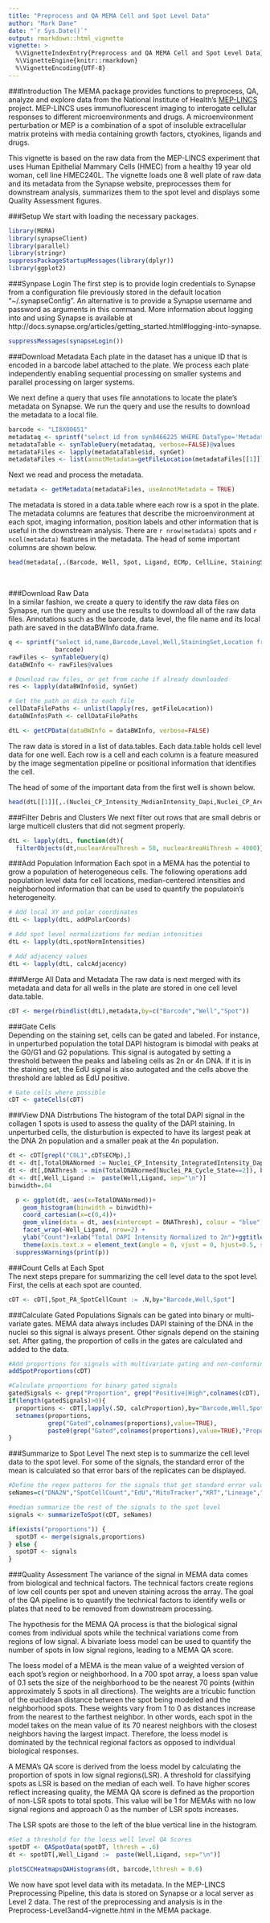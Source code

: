 ```yaml
---
title: "Preprocess and QA MEMA Cell and Spot Level Data"
author: "Mark Dane"
date: "`r Sys.Date()`"
output: rmarkdown::html_vignette
vignette: >
  %\VignetteIndexEntry{Preprocess and QA MEMA Cell and Spot Level Data}
  %\VignetteEngine{knitr::rmarkdown}
  %\VignetteEncoding{UTF-8}
---
```


###Introduction
  The MEMA package provides functions to preprocess, QA, analyze and explore data from the National Institute of Health's  [MEP-LINCS](https://www.synapse.org/#!Synapse:syn2862345) project. MEP-LINCS uses immunofluorescent imaging to interogate cellular responses to different microenvironments and drugs. A microenvironment perturbation or MEP is a combination of a spot of insoluble extracellular matrix proteins with media containing growth factors, ctyokines, ligands and drugs.

  This vignette is based on the raw data from the MEP-LINCS experiment that uses Human Epithelial Mammary Cells (HMEC) from a healthy 19 year old woman, cell line HMEC240L. The vignette loads one 8 well plate of raw data and its metadata from the Synapse website, preprocesses them for downstream analysis, summarizes them to the spot level and displays some Quality Assessment figures. 
 
###Setup 
  We start with loading the necessary packages.

  
```r
library(MEMA)
library(synapseClient)
library(parallel)
library(stringr)
suppressPackageStartupMessages(library(dplyr))
library(ggplot2)

```

###Synpase Login
  The first step is to provide login credentials to Synapse from a configuration file previously stored in the default location “~/.synapseConfig”. An alternative is to provide a Synapse username and password as arguments in this command. More information about logging into and using Synapse is available at http://docs.synapse.org/articles/getting_started.html#logging-into-synapse.  
  
```r
suppressMessages(synapseLogin())
```

###Download Metadata
  Each plate in the dataset has a unique ID that is encoded in a barcode label attached to the plate. We process each plate independently enabling sequential processing on smaller systems and parallel processing on larger systems. 
  
  We next define a query that uses file annotations to locate the plate's metadata on Synapse. We run the query and use the results to download the metadata to a local file.

```r

barcode <- "LI8X00651"
metadataq <- sprintf("select id from syn8466225 WHERE DataType='Metadata' AND Barcode='%s'",barcode)
metadataTable <- synTableQuery(metadataq, verbose=FALSE)@values
metadataFiles <- lapply(metadataTable$id, synGet)
metadataFiles <- list(annotMetadata=getFileLocation(metadataFiles[[1]]))
```

  Next we read and process the metadata.
  
```r

metadata <- getMetadata(metadataFiles, useAnnotMetadata = TRUE)

```

  The metadata is stored in a data.table where each row is a spot in the plate.  The metadata columns are features that describe the microenvironment at each spot, imaging information, position labels and other information that is useful in the downstream analysis. There are `r nrow(metadata)` spots and `r ncol(metadata)` features in the metadata. The head of some important columns are shown below.  
  
```r
head(metadata[,.(Barcode, Well, Spot, Ligand, ECMp, CellLine, StainingSet)])
```
<br>

###Download Raw Data  
  In a similar fashion, we create a query to identify the raw data files on Synapse, run the query and use the results to download all of the raw data files.  Annotations such as the barcode, data level, the file name and its local path are saved in the dataBWInfo data.frame.    

```r

q <- sprintf("select id,name,Barcode,Level,Well,StainingSet,Location from syn7800478 WHERE Level='0' AND Barcode='%s'",
             barcode)
rawFiles <- synTableQuery(q)
dataBWInfo <- rawFiles@values

# Download raw files, or get from cache if already downloaded
res <- lapply(dataBWInfo$id, synGet)

# Get the path on disk to each file
cellDataFilePaths <- unlist(lapply(res, getFileLocation))
dataBWInfo$Path <- cellDataFilePaths

dtL <- getCPData(dataBWInfo = dataBWInfo, verbose=FALSE)

```

  The raw data is stored in a list of data.tables. Each data.table holds cell level data for one well. Each row is a cell and each column is a feature measured by the image segmentation pipeline or positional information that identifies the cell.  
  
  The head of some of the important data from the first well is shown below.
  
```r
head(dtL[[1]][,.(Nuclei_CP_Intensity_MedianIntensity_Dapi,Nuclei_CP_AreaShape_Area)])
```

###Filter Debris and Clusters
  We next filter out rows that are small debris or large multicell clusters that did not segment properly.
  
```r
dtL <- lapply(dtL, function(dt){
  filterObjects(dt,nuclearAreaThresh = 50, nuclearAreaHiThresh = 4000)})
```

###Add Population Information
  Each spot in a MEMA has the potential to grow a population of heterogeneous cells. The following operations add population level data for cell locations, median-centered intensities and neighborhood information that can be used to quantify the populatoin's heterogeneity.  
  
```r
# Add local XY and polar coordinates
dtL <- lapply(dtL, addPolarCoords)

# Add spot level normalizations for median intensities
dtL <- lapply(dtL,spotNormIntensities)

# Add adjacency values
dtL <- lapply(dtL, calcAdjacency)
```

###Merge All Data and Metadata
  The raw data is next merged with its metadata and data for all wells in the plate are stored in one cell level data.table.  
  
```r

cDT <- merge(rbindlist(dtL),metadata,by=c("Barcode","Well","Spot"))
```

###Gate Cells   
  Depending on the staining set, cells can be gated and labeled. For instance, in unperturbed population the  total DAPI histogram is bimodal with peaks at the G0/G1 and G2 populations. This signal is autogated by setting a threshold between the peaks and labeling cells as 2n or 4n DNA. If it is in the staining set, the EdU signal is also autogated and the cells above the threshold are labled as EdU positive.  
  
```r
# Gate cells where possible
cDT <- gateCells(cDT)
```

###View DNA Distrbutions
  The histogram of the total DAPI signal in the collagen 1 spots is used to assess the quality of the DAPI staining. In unperturbed cells, the disturbution is expected to have its largest peak at the DNA 2n population and a smaller peak at the 4n population.
  
```r
dt <- cDT[grepl("COL1",cDT$ECMp),]
dt <- dt[,TotalDNANormed := Nuclei_CP_Intensity_IntegratedIntensity_Dapi/median(Nuclei_CP_Intensity_IntegratedIntensity_Dapi[Nuclei_PA_Cycle_State==1]), by="Barcode,Well"]
dt <- dt[,DNAThresh := min(TotalDNANormed[Nuclei_PA_Cycle_State==2]), by="Barcode,Well"]
dt <- dt[,Well_Ligand :=  paste(Well,Ligand, sep="\n")]
binwidth=.04

  p <- ggplot(dt, aes(x=TotalDNANormed))+
    geom_histogram(binwidth = binwidth)+
    coord_cartesian(x=c(0,4))+
    geom_vline(data = dt, aes(xintercept = DNAThresh), colour = "blue")+
    facet_wrap(~Well_Ligand, nrow=2) +
    ylab("Count")+xlab("Total DAPI Intensity Normalized to 2n")+ggtitle(paste("Total DAPI Intensity:",barcode))+
    theme(axis.text.x = element_text(angle = 0, vjust = 0, hjust=0.5, size=rel(.5)), axis.text.y = element_text(angle = 0, vjust = 0.5, hjust=1, size=rel(1)), plot.title = element_text(size = rel(.8)),legend.text=element_text(size = rel(.3)),legend.title=element_text(size = rel(.3)),strip.text.x = element_text(size = rel(.4)))
  suppressWarnings(print(p))


```

###Count Cells at Each Spot  
  The next steps prepare for summarizing the cell level data to the spot level. First, the cells at each spot are counted.  
  
```r
cDT <- cDT[,Spot_PA_SpotCellCount := .N,by="Barcode,Well,Spot"]

```

###Calculate Gated Populations
  Signals can be gated into binary or multi-variate gates. MEMA data always includes DAPI staining of the DNA in the nuclei so this signal is always present. Other signals depend on the staining set. After gating, the proportion of cells in the gates are calculated and added to the data.  
  
```r
#Add proportions for signals with multivariate gating and non-conforming gate values
addSpotProportions(cDT)

#Calculate proportions for binary gated signals
gatedSignals <- grep("Proportion", grep("Positive|High",colnames(cDT), value=TRUE), value=TRUE, invert=TRUE)
if(length(gatedSignals)>0){
  proportions <- cDT[,lapply(.SD, calcProportion),by="Barcode,Well,Spot", .SDcols=gatedSignals]
  setnames(proportions,
           grep("Gated",colnames(proportions),value=TRUE),
           paste0(grep("Gated",colnames(proportions),value=TRUE),"Proportion"))
}
```

###Summarize to Spot Level
  The next step is to summarize the cell level data to the spot level. For some of the signals, the standard error of the mean is calculated so that error bars of the replicates can be displayed. 

```r
#Define the regex patterns for the signals that get standard error values.
seNames=c("DNA2N","SpotCellCount","EdU","MitoTracker","KRT","Lineage","Fibrillarin")

#median summarize the rest of the signals to the spot level
signals <- summarizeToSpot(cDT, seNames)

if(exists("proportions")) {
  spotDT <- merge(signals,proportions)
} else {
  spotDT <- signals
}
```

###Quality Assessment
The variance of the signal in MEMA data comes from biological and technical factors. The technical factors create regions of low cell counts per spot and uneven staining across the array. The goal of the QA pipeline is to quantify the technical factors to identify wells or plates that need to be removed from downstream processing.

The hypothesis for the MEMA QA process is that the biological signal comes from individual spots while the technical variations come from regions of low signal. A bivariate loess model can be used to quantify the number of spots in low signal regions, leading to a MEMA QA score. 

The loess model of a MEMA is the mean value of a weighted version of each spot's region or neighborhood. In a 700 spot array, a loess span value of 0.1 sets the size of the neighborhood to be the nearest 70 points (within approximately 5 spots in all directions). The weights are a tricubic function of the euclidean distance between the spot being modeled and the neighborhood spots. These weights vary from 1 to 0 as distances increase from the nearest to the farthest neighbor. In other words, each spot in the model takes on the mean value of its 70 nearest neighbors with the closest neighbors having the largest impact. Therefore, the loess model is dominated by the technical regional factors as opposed to individual biological responses.

A MEMA's QA score is derived from the loess model by calculating the proportion of spots in low signal regions(LSR). A threshold for classifying spots as LSR is based on the median of each well. To have higher scores reflect increasing quality, the MEMA QA score is defined as the proportion of non-LSR spots to total spots. This value will be 1 for MEMAs with no low signal regions and approach 0 as the number of LSR spots increases.

The LSR spots are those to the left of the blue vertical line in the histogram. 
  
```r
#Set a threshold for the loess well level QA Scores
spotDT <- QASpotData(spotDT, lthresh = .6)
dt <- spotDT[,Well_Ligand :=  paste(Well,Ligand, sep="\n")]

plotSCCHeatmapsQAHistograms(dt, barcode,lthresh = 0.6)

```

  We now have spot level data with its metadata. In the MEP-LINCS Preprocessing Pipeline, this data is stored on Synapse or a local server as Level 2 data. The rest of the preprocessing and analysis is in the Preprocess-Level3and4-vignette.html in the MEMA package.  

